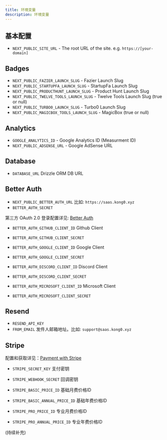 ```yaml
---
title: 环境变量
description: 环境变量
---
```

 
## 基本配置

- `NEXT_PUBLIC_SITE_URL` - The root URL of the site. e.g. `https://[your-domain]`

## Badges

- `NEXT_PUBLIC_FAZIER_LAUNCH_SLUG` - Fazier Launch Slug
- `NEXT_PUBLIC_STARTUPFA_LAUNCH_SLUG` - StartupFa Launch Slug
- `NEXT_PUBLIC_PRODUCTHUNT_LAUNCH_SLUG` - Product Hunt Launch Slug
- `NEXT_PUBLIC_TWELVE_TOOLS_LAUNCH_SLUG` - Twelve Tools Launch Slug (true or null)
- `NEXT_PUBLIC_TURBO0_LAUNCH_SLUG` - Turbo0 Launch Slug
- `NEXT_PUBLIC_MAGICBOX_TOOLS_LAUNCH_SLUG` - MagicBox (true or null)

## Analytics

- `GOOGLE_ANALYTICS_ID` - Google Analytics ID (Measurment ID)
- `NEXT_PUBLIC_ADSENSE_URL` - Google AdSense URL

## Database 

- `DATABASE_URL` Drizzle ORM DB URL

## Better Auth

- `NEXT_PUBLIC_BETTER_AUTH_URL`  比如: `https://saas.kong0.xyz`
- `BETTER_AUTH_SECRET`

第三方 OAuth 2.0 登录配置详见: [Better Auth](/docs/deploy/better-auth)

- `BETTER_AUTH_GITHUB_CLIENT_ID` Github Client
- `BETTER_AUTH_GITHUB_CLIENT_SECRET`

- `BETTER_AUTH_GOOGLE_CLIENT_ID` Google Client
- `BETTER_AUTH_GOOGLE_CLIENT_SECRET`

- `BETTER_AUTH_DISCORD_CLIENT_ID` Discord Client
- `BETTER_AUTH_DISCORD_CLIENT_SECRET`

- `BETTER_AUTH_MICROSOFT_CLIENT_ID` Microsoft Client
- `BETTER_AUTH_MICROSOFT_CLIENT_SECRET`

## Resend
- `RESEND_API_KEY`
- `FROM_EMAIL` 发件人邮箱地址。比如: `support@saas.kong0.xyz`

## Stripe

配置和获取详见：[Payment with Stripe](/docs/int/stripe)

- `STRIPE_SECRET_KEY` 支付密钥
- `STRIPE_WEBHOOK_SECRET` 回调密钥

- `STRIPE_BASIC_PRICE_ID` 基础月费价格ID
- `STRIPE_BASIC_ANNUAL_PRICE_ID` 基础年费价格ID
- `STRIPE_PRO_PRICE_ID` 专业月费价格ID
- `STRIPE_PRO_ANNUAL_PRICE_ID` 专业年费价格ID

(持续补充)